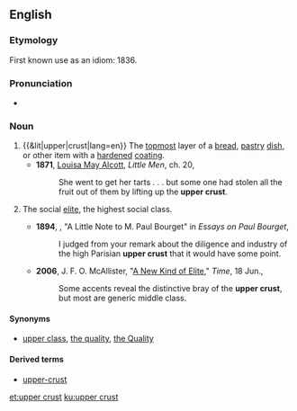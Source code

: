 ==English==

===Etymology===
First known use as an idiom: 1836.<!--http://www.merriam-webster.com/dictionary/upper+crust -->

===Pronunciation===
* {{rhymes|ʌst|lang=en}}

===Noun===
{{en-noun|head=[[upper]] [[crust]]}}

# {{&lit|upper|crust|lang=en}} The [[topmost]] layer of a [[bread]], [[pastry]] [[dish]], or other item with a [[harden]]ed [[coating]].
#* '''1871''', [[w:Louisa May Alcott|Louisa May Alcott]], ''Little Men'', ch. 20,
#*: She went to get her tarts . . . but some one had stolen all the fruit out of them by lifting up the '''upper crust'''.
# {{context|idiomatic|informal|usually|with ''the''|lang=en}} The social [[elite]], the highest social class.
#* '''1894''', {{w|Mark Twain}}, "A Little Note to M. Paul Bourget" in ''Essays on Paul Bourget'',
#*: I judged from your remark about the diligence and industry of the high Parisian '''upper crust''' that it would have some point.
#* '''2006''', J. F. O. McAllister, "[http://www.time.com/time/magazine/article/0,9171,1205329,00.html A New Kind of Elite]," ''Time'', 18 Jun.,
#*: Some accents reveal the distinctive bray of the '''upper crust''', but most are generic middle class.

====Synonyms====
* {{sense|social elite}} [[upper class]], [[the quality]], [[the Quality]]

====Derived terms====
* [[upper-crust]]

[[et:upper crust]]
[[ku:upper crust]]